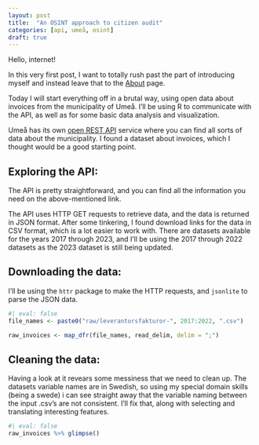 ```yaml
---
layout: post
title:  "An OSINT approach to citizen audit"
categories: [api, umeå, osint]
draft: true
---
```




Hello, internet!

In this very first post, I want to totally rush past the part of introducing myself and instead leave that to the [About](/about.qmd) page.

Today I will start everything off in a brutal way, using open data about invoices from the municipality of Umeå. I'll be using R to communicate with the API, as well as for some basic data analysis and visualization.

Umeå has its own [open REST API](https://opendata.umea.se/api) service where you can find all sorts of data about the municipality. I found a dataset about invoices, which I thought would be a good starting point.

## Exploring the API:

The API is pretty straightforward, and you can find all the information you need on the above-mentioned link.

The API uses HTTP GET requests to retrieve data, and the data is returned in JSON format. After some tinkering, I found download links for the data in CSV format, which is a lot easier to work with. There are datasets available for the years 2017 through 2023, and I'll be using the 2017 through 2022 datasets as the 2023 dataset is still being updated.

## Downloading the data:

I'll be using the `httr` package to make the HTTP requests, and `jsonlite` to parse the JSON data.

```r
#| eval: false
file_names <- paste0("raw/leverantorsfakturor-", 2017:2022, ".csv")

raw_invoices <- map_dfr(file_names, read_delim, delim = ";")
```

## Cleaning the data:

Having a look at it revears some messiness that we need to clean up. The datasets variable names are in Swedish, so using my special domain skills (being a swede) i can see straight away that the variable naming between the input .csv's are not consistent. I'll fix that, along with selecting and translating interesting features.

```r
#| eval: false
raw_invoices %>% glimpse()
```
